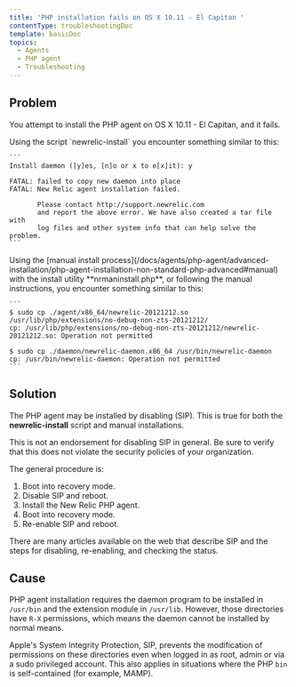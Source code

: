 ```yaml
---
title: 'PHP installation fails on OS X 10.11 - El Capitan '
contentType: troubleshootingDoc
template: basicDoc
topics:
  - Agents
  - PHP agent
  - Troubleshooting
---
```


## Problem

You attempt to install the PHP agent on OS X 10.11 - El Capitan, and it fails.

<CollapserGroup>
  <Collapser title="Failure with the install script">
    Using the script `newrelic-install` you encounter something similar to this:

    ```
    Install daemon ([y]es, [n]o or x to e[x]it): y

    FATAL: failed to copy new daemon into place
    FATAL: New Relic agent installation failed.

           Please contact http://support.newrelic.com
           and report the above error. We have also created a tar file with
           log files and other system info that can help solve the problem.
    ```
  </Collapser>

  <Collapser title="Failure with the manual install process">
    Using the [manual install process](/docs/agents/php-agent/advanced-installation/php-agent-installation-non-standard-php-advanced#manual) with the install utility **nrmaninstall.php**, or following the manual instructions, you encounter something similar to this:

    ```
    $ sudo cp ./agent/x86_64/newrelic-20121212.so /usr/lib/php/extensions/no-debug-non-zts-20121212/
    cp: /usr/lib/php/extensions/no-debug-non-zts-20121212/newrelic-20121212.so: Operation not permitted

    $ sudo cp ./daemon/newrelic-daemon.x86_64 /usr/bin/newrelic-daemon
    cp: /usr/bin/newrelic-daemon: Operation not permitted
    ```
  </Collapser>
</CollapserGroup>

## Solution

The PHP agent may be installed by disabling (SIP). This is true for both the **newrelic-install** script and manual installations.

<Callout variant="caution">
  This is not an endorsement for disabling SIP in general. Be sure to verify that this does not violate the security policies of your organization.
</Callout>

The general procedure is:

1. Boot into recovery mode.
2. Disable SIP and reboot.
3. Install the New Relic PHP agent.
4. Boot into recovery mode.
5. Re-enable SIP and reboot.

There are many articles available on the web that describe SIP and the steps for disabling, re-enabling, and checking the status.

## Cause

PHP agent installation requires the daemon program to be installed in `/usr/bin` and the extension module in `/usr/lib`. However, those directories have `R-X` permissions, which means the daemon cannot be installed by normal means.

Apple's System Integrity Protection, SIP, prevents the modification of permissions on these directories even when logged in as root, admin or via a sudo privileged account. This also applies in situations where the PHP `bin` is self-contained (for example, MAMP).
